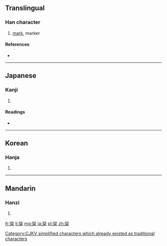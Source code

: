 {{xsee|[[刊]]''' (different character in Japan)''' }}

==Translingual==

===Han character===
{{Han char|rn=75|rad=木|as=06|sn=10|four=|canj=一十木 (MJD)}}

# [[mark]], marker

====References====
* {{Han ref|kx=0522.210|dkj=14708|dj=0910.220|hdz=21193.020|uh=681E|ud=26654}}

----

==Japanese==

===Kanji===
{{ja-kanji|grade=|rs=木06}}

# {{defn|lang=ja|sort=木06}}

====Readings====
* {{ja-readings|on=[[かん]] (kan)|kun=[[しおり]] (shiori)}}

----

==Korean==

===Hanja===
{{ko-hanja|hangeul=간|eumhun=|rv=gan|mr=kan|y=kan}}

# {{defn|lang=ko|sort=木06}}

[[Category:CJKV simplified characters which already existed as traditional characters]]

----

==Mandarin==

===Hanzi===
{{cmn-hanzi|pin=[[bēn]] ([[ben1]]), [[kān]] ([[kan1]])|wg=pen<sup>1</sup>, k'an<sup>1</sup>}}

# {{defn|lang=cmn|sort=木06}}

[[fr:栞]]
[[li:栞]]
[[mg:栞]]
[[ja:栞]]
[[pl:栞]]
[[zh:栞]]